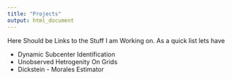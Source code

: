 ```yaml
---
title: "Projects"
output: html_document
---
```


Here Should be Links to the Stuff I am Working on. As a quick list lets have

- Dynamic Subcenter Identification
- Unobserved Hetrogenity On Grids
- Dickstein - Morales Estimator